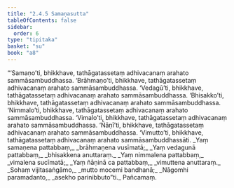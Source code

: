 ```yaml
---
title: "2.4.5 Samaṇasutta"
tableOfContents: false
sidebar:
  order: 6
type: "tipitaka"
basket: "su"
book: "a8"
---
```



<DynamicBreadcrumb />

<Division number="85" book="a8" bookNo="17" page="153">

<Paragraph number="820" book="a8">
“‘Samaṇo’ti, bhikkhave, tathāgatassetaṃ adhivacanaṃ arahato sammāsambuddhassa. ‘Brāhmaṇo’ti, bhikkhave, tathāgatassetaṃ adhivacanaṃ arahato sammāsambuddhassa. ‘Vedagū’ti, bhikkhave, tathāgatassetaṃ adhivacanaṃ arahato sammāsambuddhassa. ‘Bhisakko’ti, bhikkhave, tathāgatassetaṃ adhivacanaṃ arahato sammāsambuddhassa. ‘Nimmalo’ti, bhikkhave, tathāgatassetaṃ adhivacanaṃ arahato sammāsambuddhassa. ‘Vimalo’ti, bhikkhave, tathāgatassetaṃ adhivacanaṃ arahato sammāsambuddhassa. ‘Ñāṇī’ti, bhikkhave, tathāgatassetaṃ adhivacanaṃ arahato sammāsambuddhassa. ‘Vimutto’ti, bhikkhave, tathāgatassetaṃ adhivacanaṃ arahato sammāsambuddhassāti.
</Paragraph>

<Paragraph number="821" type="verses" book="a8">
_Yaṃ samaṇena pattabbaṃ,_  
_brāhmaṇena vusīmatā;_  
_Yaṃ vedagunā pattabbaṃ,_  
_bhisakkena anuttaraṃ._  

</Paragraph>

<Paragraph number="822" type="verses" book="a8">
_Yaṃ nimmalena pattabbaṃ,_  
_vimalena sucīmatā;_  
_Yaṃ ñāṇinā ca pattabbaṃ,_  
_vimuttena anuttaraṃ._  

</Paragraph>

<Paragraph number="823" type="verses" book="a8">
_Sohaṃ vijitasaṅgāmo,_  
_mutto mocemi bandhanā;_  
_Nāgomhi paramadanto,_  
_asekho parinibbuto”ti._  


</Paragraph>
</Division>

<Paragraph number="824" type="center" book="a8">
Pañcamaṃ.
</Paragraph>